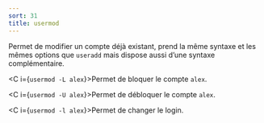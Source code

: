 ```yaml
---
sort: 31
title: usermod
---
```


Permet de modifier un compte déjà existant, prend la même syntaxe et les
mêmes options que `useradd` mais dispose aussi d’une syntaxe complémentaire.

<C i={`usermod -L alex`}>Permet de bloquer le compte `alex`.</C>

<C i={`usermod -U alex`}>Permet de débloquer le compte `alex`.</C>

<C i={`usermod -l alex`}>Permet de changer le login.</C>
